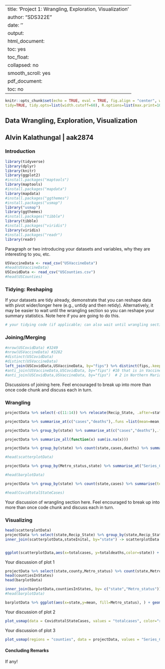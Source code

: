 
---
title: 'Project 1: Wrangling, Exploration, Visualization'
author: "SDS322E"
date: ''
output:
  html_document:
    toc: yes
    toc_float:
      collapsed: no
      smooth_scroll: yes
  pdf_document:
    toc: no
---

```r
knitr::opts_chunk$set(echo = TRUE, eval = TRUE, fig.align = "center", warning = F, message = F,
tidy=TRUE, tidy.opts=list(width.cutoff=60), R.options=list(max.print=100))
```

## Data Wrangling, Exploration, Visualization

## Alvin Kalathungal | aak2874

### Introduction 
```r
library(tidyverse)
library(dplyr)
library(knitr)
library(ggplot2)
#install.packages("maptools")
library(maptools)
#install.packages("mapdata")
library(mapdata)
#install.packages("ggthemes")
#install.packages("usmap")
library("usmap")
library(ggthemes)
#install.packages("tibble")
library(tibble)
#install.packages("viridis")
library(viridis)
#install.packages("readr")
library(readr)
```

Paragraph or two introducing your datasets and variables, why they are interesting to you, etc.

```R

USVaccineData <- read_csv("USVaccineData")
#head(USVaccineData)
USCovidData <- read_csv("USCounties.csv")
#head(USCounties)

```

### Tidying: Reshaping

If your datasets are tidy already, demonstrate that you can reshape data with pivot wider/longer here (e.g., untidy and then retidy). Alternatively, it may be easier to wait until the wrangling section so you can reshape your summary statistics. Note here if you are going to do this.

```R
# your tidying code (if applicable; can also wait until wrangling section) Waiting til Wrangling section to Tidy/Reshape
```

    
### Joining/Merging

```R
#nrow(USCovidData) #3249
#nrow(USVaccineData) #3282
#distinct(USCovidData)
#distinct(USVaccineData)
left_join(USCovidData,USVaccineData, by="fips") %>% distinct(fips,.keep_all = TRUE) -> projectData
#anti_join(USVaccineData,USCovidData, by="fips") #10 that is in Vaccine but not Covid Data are metros or bourgoghs
#anti_join(USCovidData,USVaccineData, by="fips")  # 2 in Northern Mariana Islands
```

Discussions of joining here. Feel encouraged to break up into more than once code chunk and discuss each in turn.

###  Wrangling

```r
projectData %>% select(-c(11:14)) %>% relocate(Recip_State, .after=state) -> projectData
```

```r
projectData %>% summarise_at(c("cases","deaths"),.funs =list(mean=mean,min=min, max=max),na.rm=TRUE) %>% kable()
```





```r
projectData %>% group_by(state) %>% summarise_at(c("cases","deaths"),.funs =list(mean=mean,median=median,sd=sd,min=min, max=max),na.rm=TRUE) %>% pivot_longer(-1) %>% separate(name, into = c("var","stat")) %>% pivot_wider(names_from ="var", values_from = "value") %>% slice(1:20) %>% kable()
```

```r
projectData %>% summarize_all(function(x) sum(is.na(x)))

```


```r
projectData %>% group_by(state) %>% count(state,cases,deaths) %>% summarise(totalcases = sum(cases), totaldeaths = sum(deaths)) %>% mutate(percentSurvival = 1 - totaldeaths/totalcases) %>% arrange(desc(totalcases)) %>% slice(1:10) -> scatterplotData

#head(scatterplotData)

```

```r
projectData %>% group_by(Metro_status,state) %>% summarise_at("Series_Complete_Yes",.funs = list(mean=mean,sd=sd)) %>% arrange(state) %>% filter(state == "California" | state == "Texas"| state == "New York" | state == "Pennsylvania"| state == "Illinois"| state == "Ohio"| state == "Georgia" | state == "North Carolina" | state == "Michigan" | state == "Florida") -> barplotData

#head(barplotData)
```

```r
projectData %>% group_by(state) %>% count(state,cases) %>% summarise(totalcases = sum(cases))  -> CovidtotalStateCases

#head(CovidtotalStateCases)
```

Your discussion of wrangling section here. Feel encouraged to break up into more than once code chunk and discuss each in turn.


### Visualizing

```r
head(scatterplotData)
projectData %>% select(state,Recip_State) %>% group_by(state,Recip_State) -> stateInital
inner_join(scatterplotData,stateInital, by="state") -> scatterplotData


ggplot(scatterplotData,aes(x=totalcases, y=totaldeaths,color=state)) + geom_point() + scale_x_continuous(labels = scales::comma) + geom_text(aes(label=Recip_State),hjust=0.5, vjust=1.5) + theme(legend.position = "none") + ggtitle("Comparsion of Total Deaths with Total Number of Cases") + xlab("Total Number of Cases") + ylab("Total Number of Deaths")
```

Your discussion of plot 1

```r
projectData %>% select(state,county,Metro_status) %>% count(state,Metro_status, sort = TRUE) -> countiesInStates
head(countiesInStates)
head(barplotData)

inner_join(barplotData,countiesInStates, by= c("state","Metro_status")) %>% mutate(se = sd/sqrt(n)) -> barplotData
#head(barplotData)

```

```R
barplotData %>% ggplot(aes(x=state,y=mean, fill=Metro_status), ) + geom_bar(stat = "summary",position = "dodge") + geom_errorbar(aes(ymin = mean - se, ymax = mean + se),width=.5,position = position_dodge(0.8)) + theme_light() +scale_y_continuous(breaks = seq(0,600000,100000),labels = scales::comma) + theme(axis.text.x=element_text(angle=60, hjust=1,vjust = 1)) + ggtitle("Mean number of Fully Vaccinated in all counties in the Top 10 pop States") + xlab("Top Ten populated States") + ylab("Mean Number of Vaccination") + guides(fill=guide_legend(title='Metro Status'))
```

Your discussion of plot 2

```R
plot_usmap(data = CovidtotalStateCases, values = "totalcases", color="red" ) +  scale_fill_continuous(low = "white", high = "orangered",name = "Total Cases by State", label = scales::comma) + theme(legend.position = "right") + ggtitle("Total COVID-19 cases in US") + theme_dark() +  theme(axis.title.x=element_blank(),axis.text.x=element_blank(), axis.ticks.x=element_blank()) + theme(axis.title.y=element_blank(),axis.text.y=element_blank(), axis.ticks.y=element_blank())
```

Your discussion of plot 3

```r
plot_usmap(regions = "counties", data = projectData, values = "Series_Complete_Yes", include = c("TX")) +  theme_minimal() + scale_fill_continuous(low = "white", high= "red",name = "Fully Vaccinated by County", label = scales::comma) + theme(legend.position = "left") + ggtitle("Fully Vaccinated by County in Texas")+ theme(axis.title.x=element_blank(),axis.text.x=element_blank(), axis.ticks.x=element_blank()) + theme(axis.title.y=element_blank(),axis.text.y=element_blank(), axis.ticks.y=element_blank())
```


#### Concluding Remarks

If any!




